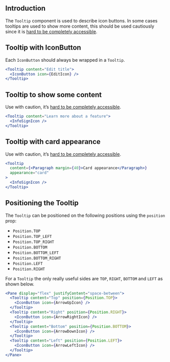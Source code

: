 ## Introduction

The `Tooltip` component is used to describe icon buttons.
In some cases tooltips are used to show more content, this should
be used cautiously since it is [hard to be completely accessible](https://inclusive-components.design/tooltips-toggletips/).

## Tooltip with IconButton

Each `IconButton` should always be wrapped in a `Tooltip`.

```jsx
<Tooltip content="Edit title">
  <IconButton icon={EditIcon} />
</Tooltip>
```

## Tooltip to show some content

Use with caution, it’s [hard to be completely accessible](https://inclusive-components.design/tooltips-toggletips/).

```jsx
<Tooltip content="Learn more about a feature">
  <InfoSignIcon />
</Tooltip>
```

## Tooltip with card appearance

Use with caution, it’s [hard to be completely accessible](https://inclusive-components.design/tooltips-toggletips/).

```jsx
<Tooltip
  content={<Paragraph margin={40}>Card appearance</Paragraph>}
  appearance="card"
>
  <InfoSignIcon />
</Tooltip>
```

## Positioning the Tooltip

The `Tooltip` can be positioned on the following positions using the `position` prop:

- `Position.TOP`
- `Position.TOP_LEFT`
- `Position.TOP_RIGHT`
- `Position.BOTTOM`
- `Position.BOTTOM_LEFT`
- `Position.BOTTOM_RIGHT`
- `Position.LEFT`
- `Position.RIGHT`

For a `Tooltip` the only really useful sides are `TOP`, `RIGHT`, `BOTTOM` and `LEFT` as shown below.

```jsx
<Pane display="flex" justifyContent="space-between">
  <Tooltip content="Top" position={Position.TOP}>
    <IconButton icon={ArrowUpIcon} />
  </Tooltip>
  <Tooltip content="Right" position={Position.RIGHT}>
    <IconButton icon={ArrowRightIcon} />
  </Tooltip>
  <Tooltip content="Bottom" position={Position.BOTTOM}>
    <IconButton icon={ArrowDownIcon} />
  </Tooltip>
  <Tooltip content="Left" position={Position.LEFT}>
    <IconButton icon={ArrowLeftIcon} />
  </Tooltip>
</Pane>
```
